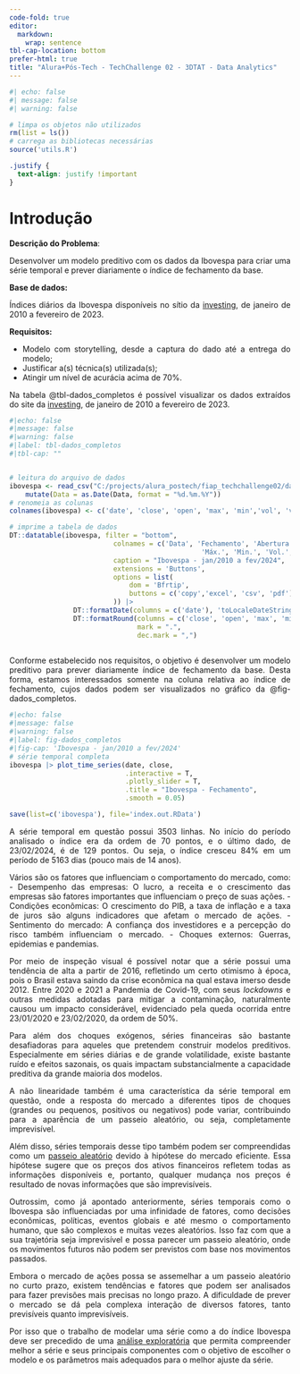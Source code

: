 ```yaml
---
code-fold: true
editor: 
  markdown: 
    wrap: sentence
tbl-cap-location: bottom
prefer-html: true
title: "Alura+Pós-Tech - TechChallenge 02 - 3DTAT - Data Analytics"
---
```


```r
#| echo: false
#| message: false
#| warning: false

# limpa os objetos não utilizados
rm(list = ls())
# carrega as bibliotecas necessárias
source('utils.R')
```

```css
.justify {
  text-align: justify !important
}
```

# Introdução {#sec-intro}

::: {style="text-align: justify"}

**Descrição do Problema**:

Desenvolver um modelo preditivo com os dados da Ibovespa para criar uma série temporal e prever diariamente o índice 
de fechamento da base.

**Base de dados:**

Índices diários da Ibovespa disponíveis no sítio da [investing](https://br.investing.com/indices/bovespa-historical-data),
de janeiro de 2010 a fevereiro de 2023.

**Requisitos: **

- Modelo com storytelling, desde a captura do dado até a entrega do modelo;
- Justificar a(s) técnica(s) utilizada(s);
- Atingir um nível de acurácia acima de 70%.


Na tabela @tbl-dados_completos é possível visualizar os dados extraídos do site da [investing](https://br.investing.com/indices/bovespa-historical-data), de janeiro de 2010 a fevereiro de 2023. 

```r
#|echo: false
#|message: false
#|warning: false
#|label: tbl-dados_completos
#|tbl-cap: ""


# leitura do arquivo de dados  
ibovespa <- read_csv("C:/projects/alura_postech/fiap_techchallenge02/data/Ibovespa_20100101-20240224.csv") |> 
    mutate(Data = as.Date(Data, format = "%d.%m.%Y"))
# renomeia as colunas
colnames(ibovespa) <- c('date', 'close', 'open', 'max', 'min','vol', 'var')

# imprime a tabela de dados
DT::datatable(ibovespa, filter = "bottom", 
                          colnames = c('Data', 'Fechamento', 'Abertura', 
                                                'Máx.', 'Min.', 'Vol.', 'Var.(%)'),
                          caption = "Ibovespa - jan/2010 a fev/2024", 
                          extensions = 'Buttons', 
                          options = list(
                              dom = 'Bfrtip',
                              buttons = c('copy','excel', 'csv', 'pdf')
                          )) |>
                DT::formatDate(columns = c('date'), 'toLocaleDateString') |>
                DT::formatRound(columns = c('close', 'open', 'max', 'min'),
                                mark = ".",
                                dec.mark = ",") 
                
```


Conforme estabelecido nos requisitos, o objetivo é desenvolver um modelo preditivo para prever diariamente índice de fechamento da base. Desta forma, estamos interessados somente na coluna relativa ao índice de fechamento, cujos dados podem ser visualizados no gráfico da @fig-dados_completos.

```r
#|echo: false
#|message: false
#|warning: false
#|label: fig-dados_completos
#|fig-cap: 'Ibovespa - jan/2010 a fev/2024'
# série temporal completa
ibovespa |> plot_time_series(date, close,
                             .interactive = T, 
                             .plotly_slider = T, 
                             .title = "Ibovespa - Fechamento",
                             .smooth = 0.05)

save(list=c('ibovespa'), file='index.out.RData')
```

A série temporal em questão possui 3503 linhas. No início do período analisado o índice era da ordem de 70 pontos, e o último dado, de 23/02/2024, é de 129 pontos. Ou seja, o índice cresceu 84% em um período de 5163 dias (pouco mais de 14 anos).

Vários são os fatores que influenciam o comportamento do mercado, como:
- Desempenho das empresas: O lucro, a receita e o crescimento das empresas são fatores importantes que influenciam o preço de suas ações.
- Condições econômicas: O crescimento do PIB, a taxa de inflação e a taxa de juros são alguns indicadores que afetam o mercado de ações.
- Sentimento do mercado: A confiança dos investidores e a percepção do risco também influenciam o mercado.
- Choques externos: Guerras, epidemias e pandemias.

Por meio de inspeção visual é possível notar que a série possui uma tendência de alta a partir de 2016, refletindo um certo otimismo à época, pois o Brasil estava saindo da crise econômica na qual estava imerso desde 2012. Entre 2020 e 2021 a Pandemia de Covid-19, com seus _lockdowns_ e outras medidas adotadas para mitigar a contaminação, naturalmente causou um impacto considerável, evidenciado pela queda ocorrida entre 23/01/2020 e 23/02/2020, da ordem de 50%.

Para além dos choques exógenos, séries financeiras são bastante desafiadoras para aqueles que pretendem construir modelos preditivos. Especialmente em séries diárias e de grande volatilidade, existe bastante ruído e efeitos sazonais, os quais impactam substancialmente a capacidade preditiva da grande maioria dos modelos. 

A não linearidade também é uma característica da série temporal em questão, onde a resposta do mercado a diferentes tipos de choques (grandes ou pequenos, positivos ou negativos) pode variar, contribuindo para a aparência de um passeio aleatório, ou seja, completamente imprevisível.

Além disso, séries temporais desse tipo também podem ser compreendidas como um [passeio aleatório](https://www.investopedia.com/terms/r/randomwalktheory.asp) devido à hipótese do mercado eficiente. Essa hipótese sugere que os preços dos ativos financeiros refletem todas as informações disponíveis e, portanto, qualquer mudança nos preços é resultado de novas informações que são imprevisíveis.

Outrossim, como já apontado anteriormente, séries temporais como o Ibovespa são influenciadas por uma infinidade de fatores, como decisões econômicas, políticas, eventos globais e até mesmo o comportamento humano, que são complexos e muitas vezes aleatórios. Isso faz com que a sua trajetória seja imprevisível e possa parecer um passeio aleatório, onde os movimentos futuros não podem ser previstos com base nos movimentos passados.

Embora o mercado de ações possa se assemelhar a um passeio aleatório no curto prazo, existem tendências e fatores que podem ser analisados para fazer previsões mais precisas no longo prazo. A dificuldade de prever o mercado se dá pela complexa interação de diversos fatores, tanto previsíveis quanto imprevisíveis.

Por isso que o trabalho de modelar uma série como a do índice Ibovespa deve ser precedido de uma [análise exploratória](eda.html) que permita compreender melhor a série e seus principais componentes com o objetivo de escolher o modelo e os parâmetros mais adequados para o melhor ajuste da série.

:::
